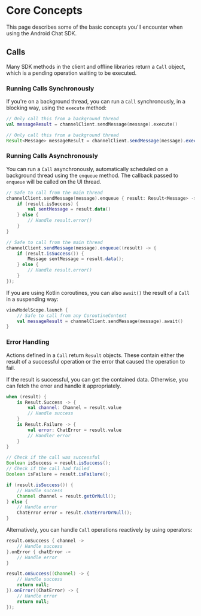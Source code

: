 
# Core Concepts

This page describes some of the basic concepts you'll encounter when using the Android Chat SDK.

## Calls

Many SDK methods in the client and offline libraries return a `Call` object, which is a pending operation waiting to be executed.

### Running Calls Synchronously

If you're on a background thread, you can run a `Call` synchronously, in a blocking way, using the `execute` method:

<Tabs>
<TabItem value="kotlin" label="Kotlin">

```kotlin
// Only call this from a background thread
val messageResult = channelClient.sendMessage(message).execute()
```
</TabItem>

<TabItem value="java" label="Java">

```java
// Only call this from a background thread
Result<Message> messageResult = channelClient.sendMessage(message).execute();
```
</TabItem>
</Tabs>

### Running Calls Asynchronously

You can run a `Call` asynchronously, automatically scheduled on a background thread using the `enqueue` method. The callback passed to `enqueue` will be called on the UI thread.

<Tabs>
<TabItem value="kotlin" label="Kotlin">

```kotlin
// Safe to call from the main thread
channelClient.sendMessage(message).enqueue { result: Result<Message> ->
    if (result.isSuccess) {
        val sentMessage = result.data()
    } else {
        // Handle result.error()
    }
}
```
</TabItem>

<TabItem value="java" label="Java">

```java
// Safe to call from the main thread
channelClient.sendMessage(message).enqueue((result) -> {
    if (result.isSuccess()) {
        Message sentMessage = result.data();
    } else {
        // Handle result.error()
    }
});
```
</TabItem>
</Tabs>


If you are using Kotlin coroutines, you can also `await()` the result of a `Call` in a suspending way:

```kotlin
viewModelScope.launch {
    // Safe to call from any CoroutineContext
    val messageResult = channelClient.sendMessage(message).await()
}
```

### Error Handling

Actions defined in a `Call` return `Result` objects. These contain either the result of a successful operation or the error that caused the operation to fail.

If the result is successful, you can get the contained data. Otherwise, you can fetch the error and handle it appropriately.

<Tabs>
<TabItem value="kotlin" label="Kotlin">

```kotlin
when (result) {
    is Result.Success -> {
        val channel: Channel = result.value
        // Handle success
    }
    is Result.Failure -> {
        val error: ChatError = result.value
        // Handler error
    }
}
```
</TabItem>

<TabItem value="java" label="Java">

```java
// Check if the call was successful
Boolean isSuccess = result.isSuccess();
// Check if the call had failed
Boolean isFailure = result.isFailure();

if (result.isSuccess()) {
    // Handle success
    Channel channel = result.getOrNull();
} else {
    // Handle error
    ChatError error = result.chatErrorOrNull();
}
```
</TabItem>
</Tabs>

Alternatively, you can handle `Call` operations reactively by using operators:

<Tabs>
<TabItem value="kotlin" label="Kotlin">

```kotlin
result.onSuccess { channel ->
    // Handle success
}.onError { chatError ->
    // Handle error
}
```
</TabItem>

<TabItem value="java" label="Java">

```java
result.onSuccess((Channel) -> {
    // Handle success
    return null;
}).onError((ChatError) -> {
    // Handle error
    return null;
});
```
</TabItem>
</Tabs>